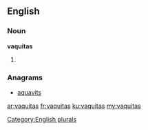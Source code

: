 ==English==

===Noun===
'''vaquitas'''

# {{plural of|[[vaquita]]}}

===Anagrams===
* [[aquavits#English|aquavits]]

[[Category:English plurals]]

[[ar:vaquitas]]
[[fr:vaquitas]]
[[ku:vaquitas]]
[[my:vaquitas]]